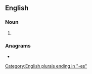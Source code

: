 ==English==

===Noun===
{{head|en|noun plural form}}

# {{plural of|larch|lang=en}}

===Anagrams===
* {{anagrams|en|Charles|Lachers|clasher|raschel}}

[[Category:English plurals ending in "-es"]]